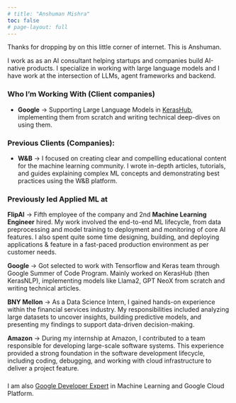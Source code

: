```yaml
---
# title: "Anshuman Mishra"
toc: false
# page-layout: full
---
```


Thanks for dropping by on this little corner of internet. This is Anshuman.

I work as as an AI consultant helping startups and companies build AI-native products. 
I specialize in working with large language models and I have work at the intersection of LLMs, agent frameworks and backend.


### Who I’m Working With (Client companies)

- **Google** → Supporting Large Language Models in [KerasHub](https://github.com/keras-team/keras-hub), implementing them from scratch and writing technical deep-dives on using them.

### Previous Clients (Companies):

- **W&B** → I focused on creating clear and compelling educational content for the machine learning community. I wrote in-depth articles, tutorials, and guides explaining complex ML concepts and demonstrating best practices using the W&B platform.


### Previously led Applied ML at

**FlipAI** → Fifth employee of the company and 2nd **Machine Learning Engineer** hired.  My work involved the end-to-end ML lifecycle, from data preprocessing and model training to deployment and monitoring of core AI features. I also spent quite some time designing, building, and deploying applications & feature in a fast-paced production environment as per customer needs.

**Google** → Got selected to work with Tensorflow and Keras team through Google Summer of Code Program. Mainly worked on KerasHub (then KerasNLP), implementing models like Llama2, GPT NeoX from scratch and writing technical articles.

**BNY Mellon** → As a Data Science Intern, I gained hands-on experience within the financial services industry. My responsibilities included analyzing large datasets to uncover insights, building predictive models, and presenting my findings to support data-driven decision-making.

**Amazon** → During my internship at Amazon, I contributed to a team responsible for developing large-scale software systems. This experience provided a strong foundation in the software development lifecycle, including coding, debugging, and working with cloud infrastructure to deliver a project feature.


###

I am also [Google Developer Expert]((https://g.dev/anshuizme)) in Machine Learning and Google Cloud Platform.


